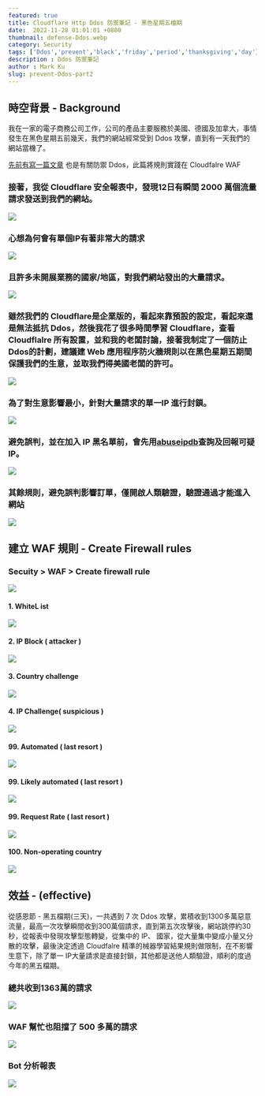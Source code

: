 ```yaml
---
featured: true
title: Cloudflare Http Ddos 防禦筆記 - 黑色星期五檔期
date:  2022-11-28 01:01:01 +0800
thumbnail: defense-Ddos.webp
category: Security
tags: ['Ddos','prevent','black','friday','period','thanksgiving','day']
description : Ddos 防禦筆記
author : Mark Ku
slug: prevent-Ddos-part2
---
```


## 時空背景 - Background
我在一家的電子商務公司工作，公司的產品主要服務於美國、德國及加拿大，事情發生在黑色星期五前幾天，我們的網站經常受到 Ddos 攻擊，直到有一天我們的網站當機了。

[先前有寫一篇文章](https://blog.markkulab.net/2022/01/16/prevent-Ddos/) 也是有關防禦 Ddos，此篇將規則實踐在 Cloudfalre WAF

### 接著，我從 Cloudflare 安全報表中，發現12日有瞬間 2000 萬個流量請求發送到我們的網站。
![](https://i.imgur.com/nANZAqj.png)

### 心想為何會有單個IP有著非常大的請求
![](https://i.imgur.com/ZZcMKIn.png)

### 且許多未開展業務的國家/地區，對我們網站發出的大量請求。
![](https://i.imgur.com/fd3Hjn1.png)

### 雖然我們的 Cloudflare是企業版的，看起來靠預設的設定，看起來還是無法抵抗 Ddos，然後我花了很多時間學習 Cloudflare，查看 Cloudflalre 所有設置，並和我的老闆討論，接著我制定了一個防止Ddos的計劃，建議建 Web 應用程序防火牆規則以在黑色星期五期間保護我們的生意，並取我們得美國老闆的許可。
![](https://i.imgur.com/Gd5SfbS.png)

### 為了對生意影響最小，針對大量請求的單一IP 進行封鎖。
![](https://i.imgur.com/DhNvfeN.png)

### 避免誤判，並在加入 IP 黑名單前，會先用[abuseipdb](https://www.abuseipdb.com/check/34.121.210.98)查詢及回報可疑 IP。
![](https://i.imgur.com/m3kgWmU.png)

### 其餘規則，避免誤判影響訂單，僅開啟人類驗證，驗證通過才能進入網站
![](https://i.imgur.com/P0OLwSP.png)

## 建立 WAF 規則 - Create Firewall rules
### Secuity > WAF > Create firewall rule
![](https://i.imgur.com/W9JrIh1.png)

#### 1. WhiteL ist
![](https://i.imgur.com/jCN1Q5Q.png)

#### 2. IP Block ( attacker )
![](https://i.imgur.com/CggFyEH.png)

#### 3. Country challenge
![](https://i.imgur.com/CnZ7q6V.png)

#### 4. IP Challenge( suspicious )
![](https://i.imgur.com/4dMWWvS.png)

#### 99. Automated ( last resort )
![](https://i.imgur.com/b8SdAzv.png)

#### 99. Likely automated ( last resort )
![](https://i.imgur.com/1PDyWAK.png)

#### 99. Request Rate ( last resort )
![](https://i.imgur.com/7yXmDJ1.png)

#### 100. Non-operating country
![](https://i.imgur.com/ktMCQCe.png)

## 效益 - (effective) 
從感恩節 - 黑五檔期(三天)，一共遇到 7 次 Ddos 攻擊，累積收到1300多萬惡意流量，最高一次攻擊瞬間收到300萬個請求，直到第五次攻擊後，網站跳停約30秒，從報表中發現攻擊型態轉變，從集中的 IP、 國家，從大量集中變成小量又分散的攻擊，最後決定透過 Cloudfalre 精準的械器學習結果規則做限制，在不影響生意下，除了單一 IP大量請求是直接封鎖，其他都是送他人類驗證，順利的度過今年的黑五檔期。

### 總共收到1363萬的請求
![](https://i.imgur.com/RZijw3y.png)

### WAF 幫忙也阻擋了 500 多萬的請求
![](https://i.imgur.com/yLnNpgS.png)

### Bot 分析報表
![](https://i.imgur.com/q9OEuh6.png)

